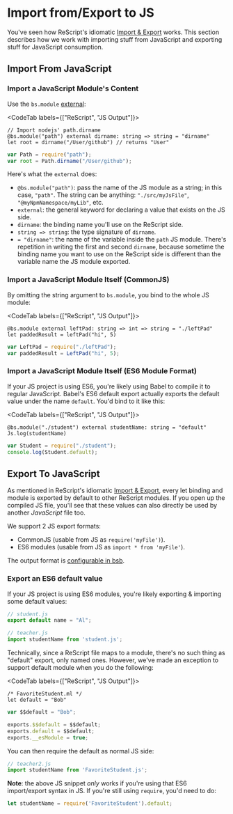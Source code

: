 # Import from/Export to JS

You've seen how ReScript's idiomatic [Import & Export](import-export.md) works. This section describes how we work with importing stuff from JavaScript and exporting stuff for JavaScript consumption.

## Import From JavaScript

### Import a JavaScript Module's Content

Use the `bs.module` [external](external.md):

<CodeTab labels={["ReScript", "JS Output"]}>

```res
// Import nodejs' path.dirname
@bs.module("path") external dirname: string => string = "dirname"
let root = dirname("/User/github") // returns "User"
```
```js
var Path = require("path");
var root = Path.dirname("/User/github");
```

</CodeTab>

Here's what the `external` does:

- `@bs.module("path")`: pass the name of the JS module as a string; in this case, `"path"`. The string can be anything: `"./src/myJsFile"`, `"@myNpmNamespace/myLib"`, etc.
- `external`: the general keyword for declaring a value that exists on the JS side.
- `dirname`: the binding name you'll use on the ReScript side.
- `string => string`: the type signature of `dirname`.
- `= "dirname"`: the name of the variable inside the `path` JS module. There's repetition in writing the first and second `dirname`, because sometime the binding name you want to use on the ReScript side is different than the variable name the JS module exported.

### Import a JavaScript Module Itself (CommonJS)

By omitting the string argument to `bs.module`, you bind to the whole JS module:

<CodeTab labels={["ReScript", "JS Output"]}>

```res
@bs.module external leftPad: string => int => string = "./leftPad"
let paddedResult = leftPad("hi", 5)
```
```js
var LeftPad = require("./leftPad");
var paddedResult = LeftPad("hi", 5);
```

</CodeTab>

### Import a JavaScript Module Itself (ES6 Module Format)

If your JS project is using ES6, you're likely using Babel to compile it to regular JavaScript. Babel's ES6 default export actually exports the default value under the name `default`. You'd bind to it like this:

<CodeTab labels={["ReScript", "JS Output"]}>

```res
@bs.module("./student") external studentName: string = "default"
Js.log(studentName)
```
```js
var Student = require("./student");
console.log(Student.default);
```

</CodeTab>

## Export To JavaScript

As mentioned in ReScript's idiomatic [Import & Export](import-export.md), every let binding and module is exported by default to other ReScript modules. If you open up the compiled JS file, you'll see that these values can also directly be used by another _JavaScript_ file too.

We support 2 JS export formats:

- CommonJS (usable from JS as `require('myFile')`).
- ES6 modules (usable from JS as `import * from 'myFile'`).

The output format is [configurable in bsb](build-configuration.md#package-specs).

### Export an ES6 default value

If your JS project is using ES6 modules, you're likely exporting & importing some default values:

```js
// student.js
export default name = "Al";
```

```js
// teacher.js
import studentName from 'student.js';
```

Technically, since a ReScript file maps to a module, there's no such thing as "default" export, only named ones. However, we've made an exception to support default module when you do the following:

<CodeTab labels={["ReScript", "JS Output"]}>

```res
/* FavoriteStudent.ml */
let default = "Bob"
```
```js
var $$default = "Bob";

exports.$$default = $$default;
exports.default = $$default;
exports.__esModule = true;
```

</CodeTab>

You can then require the default as normal JS side:

```js
// teacher2.js
import studentName from 'FavoriteStudent.js';
```

**Note**: the above JS snippet _only_ works if you're using that ES6 import/export syntax in JS. If you're still using `require`, you'd need to do:

```js
let studentName = require('FavoriteStudent').default;
```
